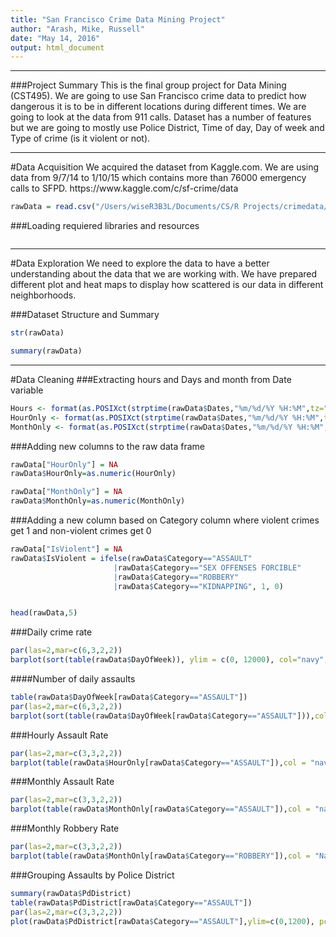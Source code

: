 ```yaml
---
title: "San Francisco Crime Data Mining Project"
author: "Arash, Mike, Russell"
date: "May 14, 2016"
output: html_document
---
```

***
###Project Summary
This is the final group project for Data Mining (CST495).
We are going to use San Francisco crime data to predict how dangerous it is to be in different locations during different times.
We are going to look at the data from 911 calls. Dataset has a number of features but we are going to mostly use Police District, Time of day, Day of week and Type of crime (is it violent or not).

***

#Data Acquisition
We acquired the dataset from Kaggle.com.
We are using data from 9/7/14 to 1/10/15 which contains more than 76000 emergency calls to SFPD.
https://www.kaggle.com/c/sf-crime/data
```r

rawData = read.csv("/Users/wiseR3B3L/Documents/CS/R Projects/crimedata/crimetableset.csv")

```

###Loading requiered libraries and resources
```r

```
***
#Data Exploration
We need to explore the data to have a better understanding about the data that we are working with.
We have prepared different plot and heat maps to display how scattered is our data in different neighborhoods.

###Dataset Structure and Summary
```r

str(rawData)

summary(rawData)

```

***

#Data Cleaning 
###Extracting hours and Days and month from Date variable
```r

Hours <- format(as.POSIXct(strptime(rawData$Dates,"%m/%d/%Y %H:%M",tz="")) ,format = "%H:%M")
HourOnly <- format(as.POSIXct(strptime(rawData$Dates,"%m/%d/%Y %H:%M",tz="")) ,format = "%H")
MonthOnly <- format(as.POSIXct(strptime(rawData$Dates,"%m/%d/%Y %H:%M",tz="")) ,format = "%m")

```

###Adding new columns to the raw data frame
```r

rawData["HourOnly"] = NA
rawData$HourOnly=as.numeric(HourOnly)

rawData["MonthOnly"] = NA
rawData$MonthOnly=as.numeric(MonthOnly)

```

###Adding a new column based on Category column where violent crimes get 1 and non-violent crimes get 0
```r

rawData["IsViolent"] = NA
rawData$IsViolent = ifelse(rawData$Category=="ASSAULT"
                       |rawData$Category=="SEX OFFENSES FORCIBLE"
                       |rawData$Category=="ROBBERY"
                       |rawData$Category=="KIDNAPPING", 1, 0)


head(rawData,5)
```

###Daily crime rate
```r
par(las=2,mar=c(6,3,2,2))
barplot(sort(table(rawData$DayOfWeek)), ylim = c(0, 12000), col="navy", main="Crimes By Day of Week")
```


####Number of daily assaults
```r
table(rawData$DayOfWeek[rawData$Category=="ASSAULT"])
par(las=2,mar=c(6,3,2,2))
barplot(sort(table(rawData$DayOfWeek[rawData$Category=="ASSAULT"])),col = "navy",ylim = c(0, 1200), main="Assaults by Day of Week")
```

###Hourly Assault Rate
```r
par(las=2,mar=c(3,3,2,2))
barplot(table(rawData$HourOnly[rawData$Category=="ASSAULT"]),col = "navy",ylim=c(0, 400), main="Number of Assaults Hourly", xlab="Hour of the day")
```

###Monthly Assault Rate
```r
par(las=2,mar=c(3,3,2,2))
barplot(table(rawData$MonthOnly[rawData$Category=="ASSAULT"]),col = "navy",ylim=c(0,700), main="Number of Assaults by Months", xlab="Month of the year")
```

###Monthly Robbery Rate
```r
par(las=2,mar=c(3,3,2,2))
barplot(table(rawData$MonthOnly[rawData$Category=="ROBBERY"]),col = "Navy",ylim=c(0,230), main="Robberies by the month")
```

###Grouping Assaults by Police District
```r
summary(rawData$PdDistrict)
table(rawData$PdDistrict[rawData$Category=="ASSAULT"])
par(las=2,mar=c(3,3,2,2))
plot(rawData$PdDistrict[rawData$Category=="ASSAULT"],ylim=c(0,1200), pch=19, main="Assaults by district")
```

